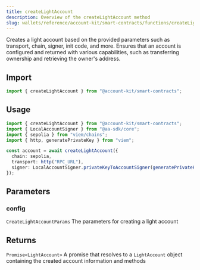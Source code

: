 ```yaml
---
title: createLightAccount
description: Overview of the createLightAccount method
slug: wallets/reference/account-kit/smart-contracts/functions/createLightAccount
---
```




Creates a light account based on the provided parameters such as transport, chain, signer, init code, and more. Ensures that an account is configured and returned with various capabilities, such as transferring ownership and retrieving the owner's address.

## Import

```ts
import { createLightAccount } from "@account-kit/smart-contracts";
```

## Usage

```ts
import { createLightAccount } from "@account-kit/smart-contracts";
import { LocalAccountSigner } from "@aa-sdk/core";
import { sepolia } from "viem/chains";
import { http, generatePrivateKey } from "viem";

const account = await createLightAccount({
  chain: sepolia,
  transport: http("RPC_URL"),
  signer: LocalAccountSigner.privateKeyToAccountSigner(generatePrivateKey()),
});
```

## Parameters

### config

`CreateLightAccountParams`
The parameters for creating a light account

## Returns

`Promise<LightAccount>`
A promise that resolves to a `LightAccount` object containing the created account information and methods
